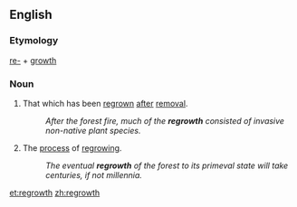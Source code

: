 ==English==

===Etymology===
[[re-]] + [[growth]]

===Noun===
{{en-noun|-|s}}

# That which has been [[regrown]] [[after]] [[removal]].
#:''After the forest fire, much of the '''regrowth''' consisted of invasive non-native plant species.''
# The [[process]] of [[regrow]]ing.
#:''The eventual '''regrowth''' of the forest to its primeval state will take centuries, if not millennia.''

[[et:regrowth]]
[[zh:regrowth]]